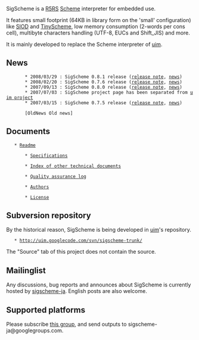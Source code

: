 SigScheme is a [http://www.schemers.org/Documents/Standards/R5RS/ R5RS] [http://en.wikipedia.org/wiki/Scheme_%28programming_language%29 Scheme] interpreter for embedded use.

It features small footprint (64KB in library form on the 'small' configuration) like [http://www.cs.indiana.edu/scheme-repository/imp/siod.html SIOD] and [http://tinyscheme.sourceforge.net/ TinyScheme], low memory consumption (2-words per cons cell), multibyte characters handling (UTF-8, EUCs and Shift_JIS) and more.

It is mainly developed to replace the Scheme interpreter of [http://code.google.com/p/uim/ uim].

== News ==
        * 2008/03/29 : SigScheme 0.8.1 release ([http://uim.googlecode.com/svn/tags/sigscheme-0.8.1/RELNOTE release note], [http://uim.googlecode.com/svn/tags/sigscheme-0.8.1/NEWS news])
        * 2008/02/20 : SigScheme 0.7.6 release ([http://uim.googlecode.com/svn/tags/sigscheme-0.7.6/RELNOTE release note], [http://uim.googlecode.com/svn/tags/sigscheme-0.7.6/NEWS news])
        * 2007/09/13 : SigScheme 0.8.0 release ([http://uim.googlecode.com/svn/tags/sigscheme-0.8.0/RELNOTE release note], [http://uim.googlecode.com/svn/tags/sigscheme-0.8.0/NEWS news])
        * 2007/07/03 : SigScheme project page has been separated from [http://code.google.com/p/uim/ uim project]
        * 2007/03/15 : SigScheme 0.7.5 release ([http://uim.googlecode.com/svn/tags/sigscheme-0.7.5/RELNOTE release note], [http://uim.googlecode.com/svn/tags/sigscheme-0.7.5/NEWS news])
        
        [OldNews Old news]


== Documents ==

	* [http://uim.googlecode.com/svn/tags/sigscheme-0.8.1/README Readme]

        * [http://sigscheme.googlecode.com/svn/doc/spec.html Specifications]

        * [http://sigscheme.googlecode.com/svn/doc/index.html Index of other technical documents]

        * [http://uim.googlecode.com/svn/tags/sigscheme-0.8.1/QALog Quality assurance log]

        * [http://uim.googlecode.com/svn/tags/sigscheme-0.8.1/AUTHORS Authors]

        * [http://uim.googlecode.com/svn/tags/sigscheme-0.8.1/COPYING License]

== Subversion repository ==

By the historical reason, SigScheme is being developed in [http://code.google.com/p/uim/ uim]'s repository.

	* http://uim.googlecode.com/svn/sigscheme-trunk/

The "Source" tab of this project does not contain the source.

== Mailinglist ==

Any discussions, bug reports and announces about SigScheme is currently hosted by [http://groups.google.com/group/sigscheme-ja/about sigscheme-ja]. English posts are also welcome.

== Supported platforms ==

Please subscribe [http://groups.google.com/group/sigscheme-ja/about this group], and send {{{make-report.sh}}} outputs to sigscheme-ja@googlegroups.com.